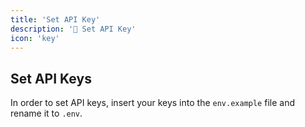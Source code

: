 ```yaml
---
title: 'Set API Key'
description: '🔑 Set API Key'
icon: 'key'
---
```



## Set API Keys

In order to set API keys, insert your keys into the `env.example` file and rename it to `.env`.
